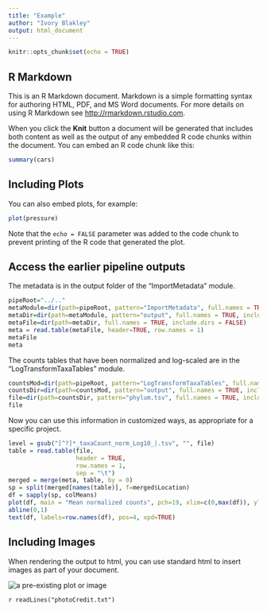 ```yaml
---
title: "Example"
author: "Ivory Blakley"
output: html_document
---
```


```r
knitr::opts_chunk$set(echo = TRUE)
```

## R Markdown

This is an R Markdown document. Markdown is a simple formatting syntax for authoring HTML, PDF, and MS Word documents. For more details on using R Markdown see <http://rmarkdown.rstudio.com>.

When you click the **Knit** button a document will be generated that includes both content as well as the output of any embedded R code chunks within the document. You can embed an R code chunk like this:

```r
summary(cars)
```

## Including Plots

You can also embed plots, for example:

```r
plot(pressure)
```

Note that the `echo = FALSE` parameter was added to the code chunk to prevent printing of the R code that generated the plot.

## Access the earlier pipeline outputs

The metadata is in the output folder of the "ImportMetadata" module.
```r
pipeRoot="../.."
metaModule=dir(path=pipeRoot, pattern="ImportMetadata", full.names = TRUE, include.dirs = TRUE)
metaDir=dir(path=metaModule, pattern="output", full.names = TRUE, include.dirs = TRUE)
metaFile=dir(path=metaDir, full.names = TRUE, include.dirs = FALSE)
meta = read.table(metaFile, header=TRUE, row.names = 1)
metaFile
meta
```

The counts tables that have been normalized and log-scaled are in the "LogTransformTaxaTables" module.
```r
countsMod=dir(path=pipeRoot, pattern="LogTransformTaxaTables", full.names = TRUE, include.dirs = TRUE)
countsDir=dir(path=countsMod, pattern="output", full.names = TRUE, include.dirs = TRUE)
file=dir(path=countsDir, pattern="phylum.tsv", full.names = TRUE, include.dirs = FALSE)
file
```

Now you can use this information in customized ways, as appropriate for a specific project.
```r
level = gsub("[^?]*_taxaCount_norm_Log10_|.tsv", "", file)
table = read.table(file,
                   header = TRUE,
                   row.names = 1,
                   sep = "\t")
merged = merge(meta, table, by = 0)
sp = split(merged[names(table)], f=merged$Location)
df = sapply(sp, colMeans)
plot(df, main = "Mean normalized counts", pch=19, xlim=c(0,max(df)), ylim=c(0,max(df)))
abline(0,1)
text(df, labels=row.names(df), pos=4, xpd=TRUE)
```



## Including Images

When rendering the output to html, you can use standard html to insert images as part of your document.

<img src="sheep_mocha.jpg" alt="a pre-existing plot or image">

``r readLines("photoCredit.txt")``
